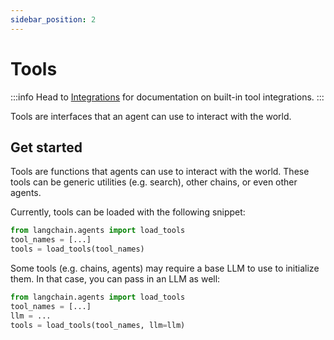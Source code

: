 ```yaml
---
sidebar_position: 2
---
```

# Tools

:::info
Head to [Integrations](/docs/integrations/tools/) for documentation on built-in tool integrations.
:::

Tools are interfaces that an agent can use to interact with the world.

## Get started

Tools are functions that agents can use to interact with the world.
These tools can be generic utilities (e.g. search), other chains, or even other agents.

Currently, tools can be loaded with the following snippet:

```python
from langchain.agents import load_tools
tool_names = [...]
tools = load_tools(tool_names)
```

Some tools (e.g. chains, agents) may require a base LLM to use to initialize them.
In that case, you can pass in an LLM as well:

```python
from langchain.agents import load_tools
tool_names = [...]
llm = ...
tools = load_tools(tool_names, llm=llm)
```
